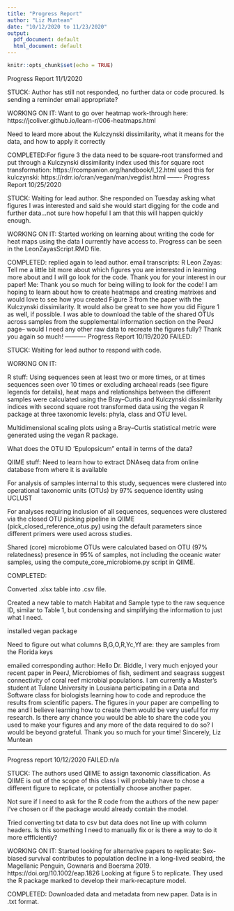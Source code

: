 ```yaml
---
title: "Progress Report"
author: "Liz Muntean"
date: "10/12/2020 to 11/23/2020"
output:
  pdf_document: default
  html_document: default
---
```


```r
knitr::opts_chunk$set(echo = TRUE)

```
Progress Report 11/1/2020

STUCK: Author has still not responded, no further data or code procured. Is sending a reminder email appropriate? 

WORKING ON IT: Want to go over heatmap work-through here: https://jcoliver.github.io/learn-r/006-heatmaps.html

Need to leard more about the Kulczynski dissimilarity, what it means for the data, and how to apply it correctly 

COMPLETED:For figure 3 the data need to be square-root transformed and put through a Kulczynski dissimilarity index
used this for square root transformation:
https://rcompanion.org/handbook/I_12.html
used this for kulczynski:
https://rdrr.io/cran/vegan/man/vegdist.html
-------
Progress Report 10/25/2020

STUCK: Waiting for lead author. She responded on Tuesday asking what figures I was interested and said she would start digging for the code and further data...not sure how hopeful I am that this will happen quickly enough. 

WORKING ON IT: Started working on learning about writing the code for heat maps using the data I currently have access to. Progress can be seen in the LeonZayasScript.RMD file.

COMPLETED: replied again to lead author. email transcripts:
R Leon Zayas: Tell me a little bit more about which figures you are interested in learning more about and I will go look for the code. Thank you for your interest in our paper!
Me: Thank you so much for being willing to look for the code! I am hoping to learn about how to create heatmaps and creating matrixes and would love to see how you created Figure 3 from the paper with the Kulczynski dissimilarity. It would also be great to see how you did Figure 1 as well, if possible. I was able to download the table of the shared OTUs across samples from the supplemental information section on the PeerJ page-- would I need any other raw data to recreate the figures fully?
Thank you again so much! 
----------
Progress Report 10/19/2020
FAILED:

STUCK: Waiting for lead author to respond with code. 

WORKING ON IT: 

R stuff:
Using sequences seen at least two or more times, or at times sequences seen over 10 times or excluding archaeal reads (see figure legends for details), heat maps and relationships between the different samples were calculated using the Bray–Curtis and Kulczynski dissimilarity indices with second square root transformed data using the vegan R package at three taxonomic levels: phyla, class and OTU level. 

Multidimensional scaling plots using a Bray–Curtis statistical metric were generated using the vegan R package.

What does the OTU ID 'Epulopsicum" entail in terms of the data?

QIIME stuff:
Need to learn how to extract DNAseq data from online database from where it is available

For analysis of samples internal to this study, sequences were clustered into operational taxonomic units (OTUs) by 97% sequence identity using UCLUST 

For analyses requiring inclusion of all sequences, sequences were clustered via the closed OTU picking pipeline in QIIME (pick_closed_reference_otus.py) using the default parameters since different primers were used across studies.

Shared (core) microbiome OTUs were calculated based on OTU
(97% relatedness) presence in 95% of samples, not including the oceanic water samples, using the compute_core_microbiome.py script in QIIME.


COMPLETED: 

Converted .xlsx table into .csv file. 

Created a new table to match Habitat and Sample type to the raw sequence ID, similar to Table 1, but condensing and simplifying the information to just what I need. 

installed vegan package

Need to figure out what columns B,G,O,R,Yc,Yf are: they are samples from the Florida keys

emailed corresponding author: Hello Dr. Biddle, I very much enjoyed your recent paper in PeerJ, Microbiomes of fish, sediment and seagrass suggest connectivity of coral reef microbial populations. I am currently a Master's student at Tulane University in Lousiana participating in a Data and Software class for biologists learning how to code and reproduce the results from scientific papers. The figures in your paper are compelling to me and I believe learning how to create them would be very useful for my research. Is there any chance you would be able to share the code you used to make your figures and any more of the data required to do so? I would be beyond grateful. Thank you so much for your time! Sincerely, Liz Muntean

-----
Progress report 10/12/2020
FAILED:n/a

STUCK: The authors used QIIME to assign taxonomic classification. As QIIME is out of the scope of this class I will probably have to chose a different figure to replicate, or potentially choose another paper. 

Not sure if I need to ask for the R code from the authors of the new paper I've chosen or if the package would already contain the model.

Tried converting txt data to csv but data does not line up with column headers. Is this something I need to manually fix or is there a way to do it more effficiently?


WORKING ON IT: 
Started looking for alternative papers to replicate: Sex-biased survival contributes to population decline in a long-lived seabird, the Magellanic Penguin, Gownaris and Boersma 2019. https://doi.org/10.1002/eap.1826
Looking at figure 5 to replicate.
They used the R package marked to develop their mark-recapture model. 

COMPLETED: Downloaded data and metadata from new paper. Data is in .txt format.